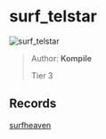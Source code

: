 
# surf_telstar

![surf_telstar](https://raw.githubusercontent.com/Sayt123/SurfMapPics/Maps-and-bonuses/csgo/surf_telstar.jpg)

> Author: **Kompile**
>
> Tier 3

## Records

[surfheaven](https://surfheaven.eu/map/surf_telstar)
